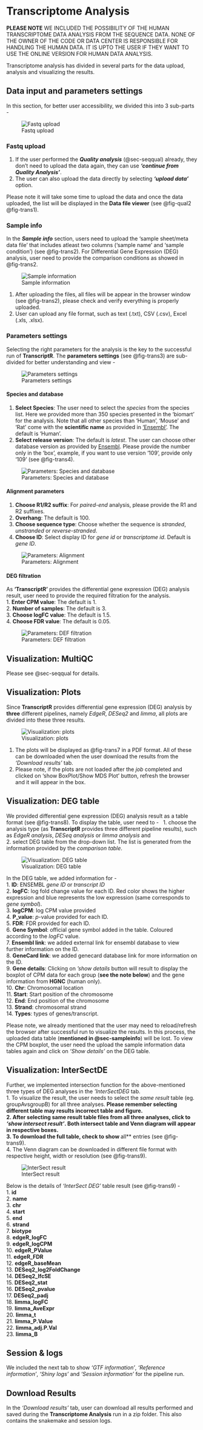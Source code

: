 # Transcriptome Analysis {#sec-transcript}

::: {.callout-important title="IMPORTANT" collapse=false}
**PLEASE NOTE** WE INCLUDED THE POSSIBILITY OF THE HUMAN TRANSCRIPTOME DATA ANALYSIS FROM THE SEQUENCE DATA. NONE OF THE OWNER OF THE CODE OR DATA CENTER IS RESPONSIBLE FOR HANDLING THE HUMAN DATA. IT IS UPTO THE USER IF THEY WANT TO USE THE ONLINE VERSION FOR HUMAN DATA ANALYSIS.
:::

Transcriptome analysis has divided in several parts for the data upload, analysis and visualizing the results.

## Data input and parameters settings
In this section, for better user accessibility, we divided this into 3 sub-parts -

![Fastq upload](_images/transcriptome/transcript1.png){#fig-trans1}

### Fastq upload
1. If the user performed the ***Quality analysis*** (@sec-seqqual) already, they don't need to upload the data again, they can use ***'continue from Quality Analysis'***.
2. The user can also upload the data directly by selecting ***'upload data'*** option.

:::{.callout-note }
Please note it will take some time to upload the data and once the data uploaded, the list will be displayed in the **Data file viewer** (see @fig-qual2 @fig-trans1).
:::

### Sample info {#sec-sampleinfo}
In the ***Sample info*** section, users need to upload the 'sample sheet/meta data file' that includes atleast two columns ('sample name' and 'sample condition') (see @fig-trans2).
For Differential Gene Expression (DEG) analysis, user need to provide the comparison conditions as showed in @fig-trans2. 

![Sample information](_images/transcriptome/transcriptr3.png){#fig-trans2}

:::{.callout-tip}
1. After uploading the files, all files will be appear in the browser window (see  @fig-trans2), please check and verify everything is properly uploaded.
2. User can upload any file format, such as text (.txt), CSV (.csv), Excel (.xls, .xlsx).
:::

### Parameters settings
Selecting the right parameters for the analysis is the key to the successful run of **TranscriptR**. The **parameters settings** (see @fig-trans3) are sub-divided for better understanding and view - 

![Parameters settings](_images/transcriptome/transcriptr4.png){#fig-trans3}

#### Species and database
1. **Select Species**: The user need to select the *species* from the species list. Here we provided more than 350 species presented in the 'biomart' for the analysis. Note that all other species than 'Human', 'Mouse' and 'Rat' come with the **scientific name** as provided in ['Ensembl'](http://www.ensembl.org/info/about/species.html){target="_blank"}. The default is 'Human'.
2. **Select release version**: The default is *latest*. The user can choose other database version as provided by [Ensembl](https://ftp.ensembl.org/pub/){target="_blank"}. Please provide the number only in the 'box', example, if you want to use version '109', provide only '109' (see @fig-trans4).

![Parameters: Species and database](_images/transcriptome/transcript5.png){#fig-trans4}

#### Alignment parameters
1. **Choose R1/R2 suffix**: For *paired-end* analysis, please provide the R1 and R2 suffixes.
2. **Overhang**: The default is 100. 
3. **Choose sequence type**: Choose whether the sequence is *stranded*, *unstranded* or *reverse-stranded*.
4. **Choose ID**: Select display ID for *gene id* or *transcriptome id*. Default is *gene ID*.

![Parameters: Alignment](_images/transcriptome/transcript6.png){#fig-trans5}

#### DEG filtration
As **'TranscriptR'** provides the differential gene expression (DEG) analysis result, user need to provide the required filtration for the analysis. \
1. **Enter CPM value**: The default is 1. \
2. **Number of samples**: The default is 3. \
3. **Choose logFC value**: The default is 1.5. \
4. **Choose FDR value**: The default is 0.05.

![Parameters: DEF filtration](_images/transcriptome/transcript7.png){#fig-trans6}

## Visualization: MultiQC
Please see @sec-seqqual for details.

## Visualization: Plots
Since **TranscriptR** provides differential gene expression (DEG) analysis by **three** different pipelines, namely *EdgeR*, *DESeq2* and *limma*, all plots are divided into these three results.

![Visualization: plots](_images/transcriptome/transcript8.png){#fig-trans7}

:::{.callout-note}
1. The plots will be displayed as @fig-trans7 in a PDF format. All of these can be downloaded when the user download the results from the *'Download results'* tab.
2. Please note, if the plots are not loaded after the *job* completed and clicked on 'show BoxPlot/Show MDS Plot' button, refresh the browser and it will appear in the box. 
:::


## Visualization: DEG table
We provided differential gene expression (DEG) analysis result as a table format (see @fig-trans8). To display the table, user need to - \ 
1. choose the analysis type (as **TranscriptR** provides three different pipeline results), such as *EdgeR analysis*, *DESeq analysis* or *limma analysis* and \
2. select DEG table from the drop-down list. The list is generated from the information provided by the *comparison table*.

![Visualization: DEG table](_images/transcriptome/transcript9.png){#fig-trans8}

In the DEG table, we added information for - \
1. **ID**: ENSEMBL *gene ID* or *transcript ID* \
2. **logFC**: log fold change value for each ID. Red color shows the higher expression and blue represents the low expression (same corresponds to *gene symbol*). \
3. **logCPM**: log CPM value provided \
4. **P_value**: *p*-value provided for each ID. \
5. **FDR**: FDR provided for each ID. \
6. **Gene Symbol**: official gene symbol added in the table. Coloured according to the *logFC* value. \
7. **Ensembl link**: we added external link for ensembl database to view further information on the ID. \
8. **GeneCard link**: we added genecard database link for more information on the ID. \
9. **Gene details**: Clicking on *'show details* button will result to display the boxplot of CPM data for each group (**see the note below**) and the gene information from **HGNC** (human only). \
10. **Chr**: Chromosomal location \
11. **Start**: Start position of the chromosome \
12. **End**: End position of the chromosome \
13. **Strand**: chromosomal strand \
14. **Types**: types of genes/transcript.

:::{.callout-important}
Please note, we already mentioned that the user may need to reload/refresh the browser after successful run to visualize the results. In this process, the uploaded data table (**mentioned in @sec-sampleinfo**) will be lost. To view the CPM boxplot, the user need the upload the sample information data tables again and click on *'Show details'* on the DEG table.
:::


## Visualization: InterSectDE
Further, we implemented intersection function for the above-mentioned three types of DEG analyses in the *'InterSectDEG* tab. \
1. To visualize the result, the user needs to select the *same result* table (eg. groupAvsgroupB) for all three analyses. **Please remember selecting different table may results incorrect table and figure. \
2. After selecting same result table files from all three analyses, click to *'show intersect result'*. Both intersect table and Venn diagram will appear in respective boxes. \
3. To download the full table, check to show **all** entries (see @fig-trans9). \
4. The Venn diagram can be downloaded in different file format with respective height, width or resolution (see @fig-trans9).

![InterSect result](_images/transcriptome/transcript10.png){#fig-trans9}

Below is the details of *'InterSect DEG'* table result (see @fig-trans9) - \
1. **id** \
2. **name** \
3. **chr** \
4. **start** \
5. **end** \
6. **strand** \
7. **biotype** \
8. **edgeR_logFC** \
9. **edgeR_logCPM** \
10. **edgeR_PValue** \
11. **edgeR_FDR** \
12. **edgeR_baseMean** \
13. **DESeq2_log2FoldChange** \
14. **DESeq2_lfcSE** \
15. **DESeq2_stat** \
16. **DESeq2_pvalue** \
17. **DESeq2_padj** \
18. **limma_logFC** \
19. **limma_AveExpr** \
20. **limma_t** \
21. **limma_P.Value** \
22. **limma_adj.P.Val** \
23. **limma_B**

## Session & logs
We included the next tab to show *'GTF information'*, *'Reference information'*, *'Shiny logs'* and *'Session information'* for the pipeline run.


## Download Results
In the *'Download results'* tab, user can download all results performed and saved during the **Transcriptome Analysis** run in a zip folder. This also contains the snakemake and session logs.